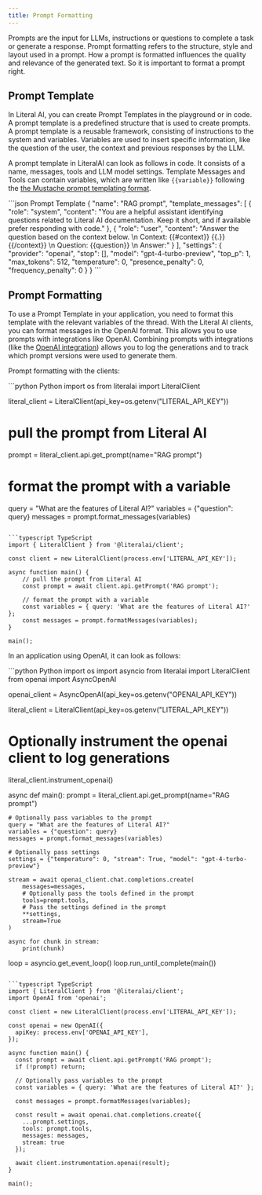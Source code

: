 ```yaml
--- 
title: Prompt Formatting
--- 
```


Prompts are the input for LLMs, instructions or questions to complete a task or generate a response. Prompt formatting refers to the structure, style and layout used in a prompt. How a prompt is formatted influences the quality and relevance of the generated text. So it is important to format a prompt right. 

## Prompt Template
In Literal AI, you can create Prompt Templates in the playground or in code. A prompt template is a predefined structure that is used to create prompts. A prompt template is a reusable framework, consisting of instructions to the system and variables. Variables are used to insert specific information, like the question of the user, the context and previous responses by the LLM. 

A prompt template in LiteralAI can look as follows in code. It consists of a name, messages, tools and LLM model settings. Template Messages and Tools can contain variables, which are written like `{{variable}}` following the [the Mustache prompt templating format](https://scalate.github.io/scalate/documentation/mustache.html#Syntax). 

<CodeGroup>
```json Prompt Template
{
  "name": "RAG prompt",
  "template_messages": [
    {
      "role": "system",
      "content": "You are a helpful assistant identifying questions related to Literal AI documentation. Keep it short, and if available prefer responding with code."
    }, {
      "role": "user", 
      "content": "Answer the question based on the context below. \n
        Context: {{#context}} {{.}} {{/context}} \n
        Question: {{question}} \n
        Answer:"
    }
  ],
  "settings": {
    "provider": "openai",
    "stop": [],
    "model": "gpt-4-turbo-preview",
    "top_p": 1,
    "max_tokens": 512,
    "temperature": 0,
    "presence_penalty": 0,
    "frequency_penalty": 0
  }
}
```
</CodeGroup>


## Prompt Formatting

To use a Prompt Template in your application, you need to format this template with the relevant variables of the thread. With the Literal AI clients, you can format messages in the OpenAI format. This allows you to use prompts with integrations like OpenAI. Combining prompts with integrations (like the [OpenAI integration](/integrations/openai)) allows you to log the generations and to track which prompt versions were used to generate them.

Prompt formatting with the clients: 

<CodeGroup>
```python Python
import os
from literalai import LiteralClient

literal_client = LiteralClient(api_key=os.getenv("LITERAL_API_KEY"))

# pull the prompt from Literal AI
prompt = literal_client.api.get_prompt(name="RAG prompt")

# format the prompt with a variable
query = "What are the features of Literal AI?"
variables = {"question": query}
messages = prompt.format_messages(variables)
```

```typescript TypeScript
import { LiteralClient } from '@literalai/client';

const client = new LiteralClient(process.env['LITERAL_API_KEY']);

async function main() {
    // pull the prompt from Literal AI
    const prompt = await client.api.getPrompt('RAG prompt');

    // format the prompt with a variable
    const variables = { query: 'What are the features of Literal AI?' };
    const messages = prompt.formatMessages(variables);
}

main();
```
</CodeGroup>

In an application using OpenAI, it can look as follows: 

<CodeGroup>
```python Python
import os
import asyncio
from literalai import LiteralClient
from openai import AsyncOpenAI

openai_client = AsyncOpenAI(api_key=os.getenv("OPENAI_API_KEY"))

literal_client = LiteralClient(api_key=os.getenv("LITERAL_API_KEY"))
# Optionally instrument the openai client to log generations
literal_client.instrument_openai()

async def main():
    prompt = literal_client.api.get_prompt(name="RAG prompt")

    # Optionally pass variables to the prompt
    query = "What are the features of Literal AI?"
    variables = {"question": query}
    messages = prompt.format_messages(variables)

    # Optionally pass settings
    settings = {"temperature": 0, "stream": True, "model": "gpt-4-turbo-preview"}

    stream = await openai_client.chat.completions.create(
        messages=messages,
        # Optionally pass the tools defined in the prompt
        tools=prompt.tools,
        # Pass the settings defined in the prompt
        **settings,
        stream=True
    )

    async for chunk in stream:
        print(chunk)

loop = asyncio.get_event_loop()
loop.run_until_complete(main())
```

```typescript TypeScript
import { LiteralClient } from '@literalai/client';
import OpenAI from 'openai';

const client = new LiteralClient(process.env['LITERAL_API_KEY']);

const openai = new OpenAI({
  apiKey: process.env['OPENAI_API_KEY'],
});

async function main() {
  const prompt = await client.api.getPrompt('RAG prompt');
  if (!prompt) return;

  // Optionally pass variables to the prompt
  const variables = { query: 'What are the features of Literal AI?' };

  const messages = prompt.formatMessages(variables);

  const result = await openai.chat.completions.create({
    ...prompt.settings,
    tools: prompt.tools,
    messages: messages,
    stream: true
  });

  await client.instrumentation.openai(result);
}

main();

```
</CodeGroup>